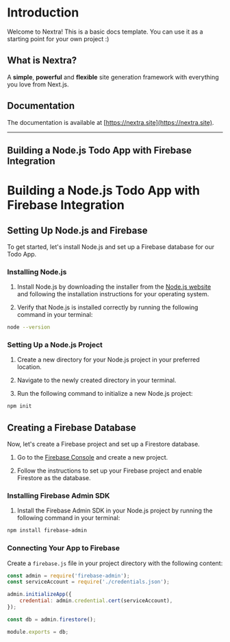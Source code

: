 # Introduction
 
Welcome to Nextra! This is a basic docs template. You can use it as a starting point for your own project :)

## What is Nextra?

A **simple**, **powerful** and **flexible** site generation framework with everything you love from Next.js.

## Documentation

The documentation is available at [https://nextra.site](https://nextra.site).


---
Building a Node.js Todo App with Firebase Integration
---

# Building a Node.js Todo App with Firebase Integration

## Setting Up Node.js and Firebase

To get started, let's install Node.js and set up a Firebase database for our Todo App.

### Installing Node.js

1. Install Node.js by downloading the installer from the [Node.js website](https://nodejs.org/en/download) and following the installation instructions for your operating system.

2. Verify that Node.js is installed correctly by running the following command in your terminal:

```sh
node --version
```


### Setting Up a Node.js Project

1. Create a new directory for your Node.js project in your preferred location.

2. Navigate to the newly created directory in your terminal.

3. Run the following command to initialize a new Node.js project:

```sh
npm init
```





## Creating a Firebase Database

Now, let's create a Firebase project and set up a Firestore database.

1. Go to the [Firebase Console](https://console.firebase.google.com/) and create a new project.

2. Follow the instructions to set up your Firebase project and enable Firestore as the database.

### Installing Firebase Admin SDK

1. Install the Firebase Admin SDK in your Node.js project by running the following command in your terminal:


```sh
npm install firebase-admin
```


### Connecting Your App to Firebase

Create a `firebase.js` file in your project directory with the following content:

```javascript
const admin = require('firebase-admin');
const serviceAccount = require('./credentials.json');

admin.initializeApp({
    credential: admin.credential.cert(serviceAccount),
});

const db = admin.firestore();

module.exports = db;
```





